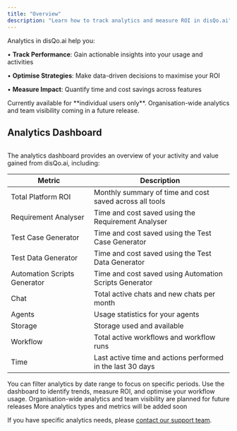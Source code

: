```yaml
---
title: "Overview"
description: "Learn how to track analytics and measure ROI in disQo.ai"
---
```


<Info>
Analytics in disQo.ai help you:

• **Track Performance**: Gain actionable insights into your usage and activities

• **Optimise Strategies**: Make data-driven decisions to maximise your ROI

• **Measure Impact**: Quantify time and cost savings across features

<Note>
Currently available for **individual users only**. Organisation-wide analytics and team visibility coming in a future release.
</Note>
</Info>

## Analytics Dashboard

<Frame caption="Analytics dashboard UI">
    <img src="/images/analytics-dashboard.png" alt="" />
</Frame>

The analytics dashboard provides an overview of your activity and value gained from disQo.ai, including:

| Metric                    | Description                                                      |
|---------------------------|------------------------------------------------------------------|
| Total Platform ROI        | Monthly summary of time and cost saved across all tools           |
| Requirement Analyser      | Time and cost saved using the Requirement Analyser                |
| Test Case Generator       | Time and cost saved using the Test Case Generator                 |
| Test Data Generator       | Time and cost saved using the Test Data Generator                 |
| Automation Scripts Generator | Time and cost saved using Automation Scripts Generator         |
| Chat                      | Total active chats and new chats per month                        |
| Agents                    | Usage statistics for your agents                                  |
| Storage                   | Storage used and available                                       |
| Workflow                  | Total active workflows and workflow runs                          |
| Time                      | Last active time and actions performed in the last 30 days        |

<Tip>
You can filter analytics by date range to focus on specific periods. Use the dashboard to identify trends, measure ROI, and optimise your workflow usage.
</Tip>

<Info>
Organisation-wide analytics and team visibility are planned for future releases
<Note>
More analytics types and metrics will be added soon
</Note>

If you have specific analytics needs, please <a href="https://tiqtoq-uk.atlassian.net/servicedesk/customer/portal/4" target="_blank" rel="noopener noreferrer">contact our support team</a>.
</Info>

